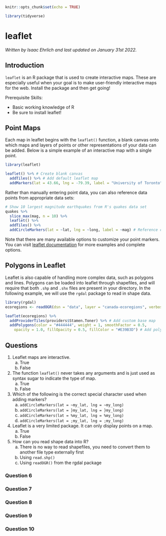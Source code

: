 
```r
knitr::opts_chunk$set(echo = TRUE)

library(tidyverse)
```

# leaflet

*Written by Isaac Ehrlich and last updated on January 31st 2022.*

## Introduction
`leaflet` is an R package that is used to create interactive maps. These are especially useful when your goal is to make user-friendly interactive maps for the web. Install the package and then get going!

Prerequisite Skills:

- Basic working knowledge of R
- Be sure to install leaflet!

## Point Maps

Each map in leaflet begins with the `leaflet()` function, a blank canvas onto which maps and layers of points or other representations of your data can be added. Below is a simple example of an interactive map with a single point.
```r
library(leaflet)

leaflet() %>% # Create blank canvas
  addTiles() %>% # Add default leaflet map
  addMarkers(lat = 43.66, lng = -79.39, label = "University of Toronto") # Add point location and label
```

Rather than manually entering point data, you can also reference data points from appropriate data sets:
```r
# Show 10 largest magnitude earthquakes from R's quakes data set
quakes %>% 
  slice_max(mag, n = 10) %>% 
  leaflet() %>% 
  addTiles() %>% 
  addCircleMarkers(lat = ~lat, lng = ~long, label = ~mag) # Reference columns in the quakes data set with '~'
```

Note that there are many available options to customize your point markers. You can visit [leaflet documentation](https://rstudio.github.io/leaflet/) for more examples and complete options.

## Polygons in Leaflet
Leaflet is also capable of handling more complex data, such as polygons and lines. Polygons can be loaded into leaflet through shapefiles, and will require that both `.shp` and `.shx` files are present in your directory. In the following example, we will use the `rgdal` package to read in shape data.

```r
library(rgdal)
ecoregions <- readOGR(dsn = "data", layer = "canada-ecoregions", verbose = FALSE) # Read shapefiles

leaflet(ecoregions) %>% 
  addProviderTiles(providers$Stamen.Toner) %>% # Add custom base map
  addPolygons(color = "#444444", weight = 1, smoothFactor = 0.5, 
    opacity = 1.0, fillOpacity = 0.5, fillColor = "#E39B3D") # Add polygons from shapefile
```


## Questions
1.
Leaflet maps are interactive.
  a. True
  b. False

2.
The function `leaflet()` never takes any arguments and is just used as syntax sugar to indicate the type of map.
  a. True
  b. False

3.
Which of the following is the correct special character used when adding markers?
  a. `addCircleMarkers(lat = ~my_lat, lng = ~my_long)`
  b. `addCircleMarkers(lat = }my_lat, lng = }my_long)`
  c. `addCircleMarkers(lat = %my_lat, lng = %my_long)`
  d. `addCircleMarkers(lat = ;my_lat, lng = ;my_long)`
  
4.
Leaflet is a very limited package. It can only display points on a map.
  a. True
  b. False

5.
How can you read shape data into R?
  a. There is no way to read shapefiles, you need to convert them to another file type externally first
  b. Using `read.shp()`
  c. Using `readOGR()` from the rgdal package
  
### Question 6

### Question 7

### Question 8

### Question 9

### Question 10
